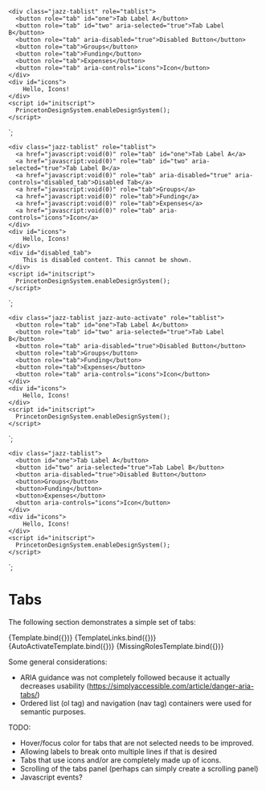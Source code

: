 
<Meta title="Components/Tabs" component="Tabs" />

    <div class="jazz-tablist" role="tablist">
      <button role="tab" id="one">Tab Label A</button>
      <button role="tab" id="two" aria-selected="true">Tab Label B</button>
      <button role="tab" aria-disabled="true">Disabled Button</button>
      <button role="tab">Groups</button>
      <button role="tab">Funding</button>
      <button role="tab">Expenses</button>
      <button role="tab" aria-controls="icons">Icon</button>
    </div>
    <div id="icons">
        Hello, Icons!
    </div>
    <script id="initscript">
      PrincetonDesignSystem.enableDesignSystem();
    </script>
`;

    <div class="jazz-tablist" role="tablist">
      <a href="javascript:void(0)" role="tab" id="one">Tab Label A</a>
      <a href="javascript:void(0)" role="tab" id="two" aria-selected="true">Tab Label B</a>
      <a href="javascript:void(0)" role="tab" aria-disabled="true" aria-controls="disabled_tab">Disabled Tab</a>
      <a href="javascript:void(0)" role="tab">Groups</a>
      <a href="javascript:void(0)" role="tab">Funding</a>
      <a href="javascript:void(0)" role="tab">Expenses</a>
      <a href="javascript:void(0)" role="tab" aria-controls="icons">Icon</a>
    </div>
    <div id="icons">
        Hello, Icons!
    </div>
    <div id="disabled_tab">
        This is disabled content. This cannot be shown.
    </div>
    <script id="initscript">
      PrincetonDesignSystem.enableDesignSystem();
    </script>
`;

    <div class="jazz-tablist jazz-auto-activate" role="tablist">
      <button role="tab" id="one">Tab Label A</button>
      <button role="tab" id="two" aria-selected="true">Tab Label B</button>
      <button role="tab" aria-disabled="true">Disabled Button</button>
      <button role="tab">Groups</button>
      <button role="tab">Funding</button>
      <button role="tab">Expenses</button>
      <button role="tab" aria-controls="icons">Icon</button>
    </div>
    <div id="icons">
        Hello, Icons!
    </div>
    <script id="initscript">
      PrincetonDesignSystem.enableDesignSystem();
    </script>
`;

    <div class="jazz-tablist">
      <button id="one">Tab Label A</button>
      <button id="two" aria-selected="true">Tab Label B</button>
      <button aria-disabled="true">Disabled Button</button>
      <button>Groups</button>
      <button>Funding</button>
      <button>Expenses</button>
      <button aria-controls="icons">Icon</button>
    </div>
    <div id="icons">
        Hello, Icons!
    </div>
    <script id="initscript">
      PrincetonDesignSystem.enableDesignSystem();
    </script>
`;

# Tabs

The following section demonstrates a simple set of tabs:

<Canvas>
    <Story name="Simple" args={{
        label: 'Simple Tabs' 
    }}>
      {Template.bind({})}
    </Story>
</Canvas>


<Canvas>
    <Story name="Simple Links" args={{
        label: 'Simple Links'
    }}>
      {TemplateLinks.bind({})}
    </Story>
</Canvas>

<Canvas>
    <Story name="Auto Activate" args={{
        label: 'Auto Activate Tabs' 
    }}>
      {AutoActivateTemplate.bind({})}
    </Story>
</Canvas>

<Canvas>
    <Story name="Missing Roles" args={{
        label: 'Missing Roles' 
    }}>
      {MissingRolesTemplate.bind({})}
    </Story>
</Canvas>

Some general considerations:

* ARIA guidance was not completely followed because it actually decreases usability (https://simplyaccessible.com/article/danger-aria-tabs/)
* Ordered list (ol tag) and navigation (nav tag) containers were used for semantic purposes. 

TODO: 

* Hover/focus color for tabs that are not selected needs to be improved.
* Allowing labels to break onto multiple lines if that is desired
* Tabs that use icons and/or are completely made up of icons.
* Scrolling of the tabs panel (perhaps can simply create a scrolling panel)
* Javascript events?
